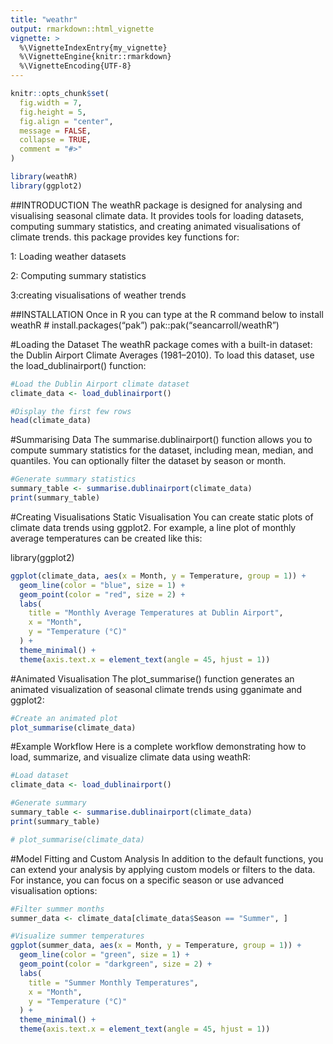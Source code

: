 ```yaml
---
title: "weathr"
output: rmarkdown::html_vignette
vignette: >
  %\VignetteIndexEntry{my_vignette}
  %\VignetteEngine{knitr::rmarkdown}
  %\VignetteEncoding{UTF-8}
---
```


```r
knitr::opts_chunk$set(
  fig.width = 7,
  fig.height = 5,
  fig.align = "center",
  message = FALSE,
  collapse = TRUE,
  comment = "#>"
)

library(weathR)
library(ggplot2)
```
  
##INTRODUCTION
The weathR package is designed for analysing and visualising seasonal climate
data. It provides tools for loading datasets, computing summary statistics,
and creating animated visualisations of climate trends. this package provides 
key functions for: 

1: Loading weather datasets

2: Computing summary statistics

3:creating visualisations of weather trends

##INSTALLATION
Once in R you can type at the R command below to install weathR
# install.packages("pak")
pak::pak("seancarroll/weathR")

#Loading the Dataset
The weathR package comes with a built-in dataset: the Dublin Airport Climate
Averages (1981–2010). To load this dataset, use the load_dublinairport() function:

```r
#Load the Dublin Airport climate dataset
climate_data <- load_dublinairport()

#Display the first few rows
head(climate_data)
```

#Summarising Data
The summarise.dublinairport() function allows you to compute summary statistics
for the dataset, including mean, median, and quantiles. You can optionally 
filter the dataset by season or month.
```r
#Generate summary statistics
summary_table <- summarise.dublinairport(climate_data)
print(summary_table)
```

#Creating Visualisations
Static Visualisation
You can create static plots of climate data trends using ggplot2. For example,
a line plot of monthly average temperatures can be created like this:
 
library(ggplot2)
```r
ggplot(climate_data, aes(x = Month, y = Temperature, group = 1)) +
  geom_line(color = "blue", size = 1) +
  geom_point(color = "red", size = 2) +
  labs(
    title = "Monthly Average Temperatures at Dublin Airport",
    x = "Month",
    y = "Temperature (°C)"
  ) +
  theme_minimal() +
  theme(axis.text.x = element_text(angle = 45, hjust = 1))
```

#Animated Visualisation
The plot_summarise() function generates an animated visualization of seasonal
climate trends using gganimate and ggplot2:
```r
#Create an animated plot
plot_summarise(climate_data)
```

#Example Workflow
Here is a complete workflow demonstrating how to load, summarize, and visualize 
climate data using weathR:
```r
#Load dataset
climate_data <- load_dublinairport()

#Generate summary
summary_table <- summarise.dublinairport(climate_data)
print(summary_table)

# plot_summarise(climate_data)

```

#Model Fitting and Custom Analysis
In addition to the default functions, you can extend your analysis by applying 
custom models or filters to the data. For instance, you can focus on a specific
season or use advanced visualisation options:
```r
#Filter summer months
summer_data <- climate_data[climate_data$Season == "Summer", ]

#Visualize summer temperatures
ggplot(summer_data, aes(x = Month, y = Temperature, group = 1)) +
  geom_line(color = "green", size = 1) +
  geom_point(color = "darkgreen", size = 2) +
  labs(
    title = "Summer Monthly Temperatures",
    x = "Month",
    y = "Temperature (°C)"
  ) +
  theme_minimal() +
  theme(axis.text.x = element_text(angle = 45, hjust = 1))

```

